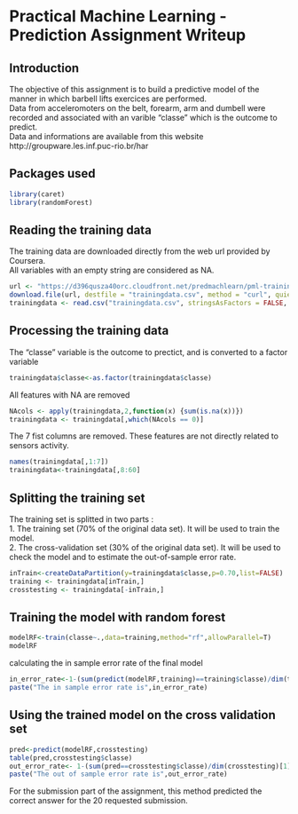 Practical Machine Learning - Prediction Assignment Writeup
==========================================================

Introduction
------------
The objective of this assignment is to build a predictive model of the manner in which barbell lifts exercices are performed.  
Data from acceleromoters on the belt, forearm, arm and dumbell were recorded and associated with an varible "classe" which is the outcome to predict.  
Data and informations are available from this website http://groupware.les.inf.puc-rio.br/har

Packages used
-------------
```r
library(caret)
library(randomForest)
```

Reading the training data
-------------------------
The training data are downloaded directly from the web url provided by Coursera.  
All variables with an empty string are considered as NA.
```r
url <- "https://d396qusza40orc.cloudfront.net/predmachlearn/pml-training.csv"
download.file(url, destfile = "trainingdata.csv", method = "curl", quiet = TRUE)
trainingdata <- read.csv("trainingdata.csv", stringsAsFactors = FALSE, , header = TRUE,sep=",",na.string=c("NA",""))
```

Processing the training data
----------------------------
The "classe" variable is the outcome to prectict, and is converted to a factor variable
```r
trainingdata$classe<-as.factor(trainingdata$classe)
```

All features with NA are removed
```r
NAcols <- apply(trainingdata,2,function(x) {sum(is.na(x))}) 
trainingdata <- trainingdata[,which(NAcols == 0)]
```

The 7 fist columns are removed. These features are not directly related to sensors activity.
```r
names(trainingdata[,1:7])
trainingdata<-trainingdata[,8:60]
```

Splitting the training set
--------------------------
The training set is splitted in two parts :  
1. The training set (70% of the original data set). It will be used to train the model.  
2. The cross-validation set (30% of the original data set). It will be used to check the model and to estimate the out-of-sample error rate.
```r
inTrain<-createDataPartition(y=trainingdata$classe,p=0.70,list=FALSE)
training <- trainingdata[inTrain,]
crosstesting <- trainingdata[-inTrain,]
```

Training the model with random forest
-------------------------------------
```r
modelRF<-train(classe~.,data=training,method="rf",allowParallel=T)
modelRF
```
calculating the in sample error rate of the final model
```r
in_error_rate<-1-(sum(predict(modelRF,training)==training$classe)/dim(training)[1])
paste("The in sample error rate is",in_error_rate)
```

Using the trained model on the cross validation set
---------------------------------------------------
```r
pred<-predict(modelRF,crosstesting)
table(pred,crosstesting$classe)
out_error_rate<- 1-(sum(pred==crosstesting$classe)/dim(crosstesting)[1])
paste("The out of sample error rate is",out_error_rate)
```

For the submission part of the assignment, this method predicted the correct answer for the 20 requested submission.
